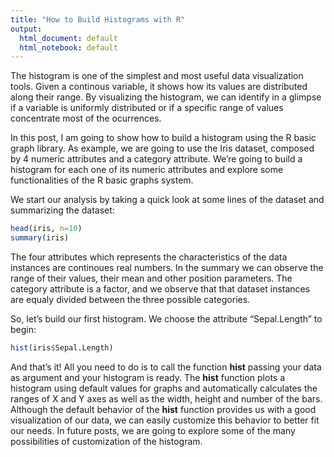 ```yaml
---
title: "How to Build Histograms with R"
output:
  html_document: default
  html_notebook: default
---
```


The histogram is one of the simplest and most useful data visualization tools.
Given a continous variable, it shows how its values are distributed along their
range. By visualizing the histogram, we can identify in a glimpse if a variable
is uniformly distributed or if a specific range of values concentrate most of
the ocurrences.

In this post, I am going to show how to build a histogram using the R basic
graph library. As example, we are going to use the Iris dataset, composed by 4
numeric attributes and a category attribute. We're going to build a histogram
for each one of its numeric attributes and explore some functionalities of the
R basic graphs system. 

We start our analysis by taking a quick look at some lines of the dataset and
summarizing the dataset:

```r
head(iris, n=10)
summary(iris)
```


The four attributes which represents the characteristics of the data instances
are continoues real numbers. In the summary we can observe the range of their
values, their mean and other position parameters. The category attribute is a
factor, and we observe that that dataset instances are equaly divided between
the three possible categories.

So, let's build our first histogram. We choose the attribute "Sepal.Length" to
begin:

```r
hist(iris$Sepal.Length)
```

And that's it! All you need to do is to call the function **hist** passing your 
data as argument and your histogram is ready. The **hist** function plots a 
histogram using default values for graphs and automatically calculates the
ranges of X and Y axes as well as the width, height and number of the bars.
Although the default behavior of the **hist** function provides us with a good
visualization of our data, we can easily customize this behavior to better fit
our needs. In future posts, we are going to explore some of the many
possibilities of customization of the histogram.



